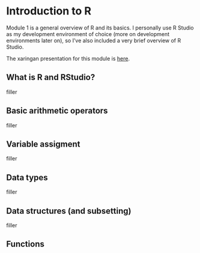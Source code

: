 # Introduction to R

Module 1 is a general overview of R and its basics. I personally use R Studio as my development environment of choice (more on development environments later on), so I've also included a very brief overview of R Studio.

The xaringan presentation for this module is [here](modules/1_Intro/r_training_intro_presentation.html).

## What is R and RStudio?

filler

## Basic arithmetic operators

filler

## Variable assigment

filler

## Data types

filler

## Data structures (and subsetting)

filler

## Functions